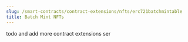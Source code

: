 ---
slug: /smart-contracts/contract-extensions/nfts/erc721batchmintable
title: Batch Mint NFTs
---

todo and add more contract extensions ser
